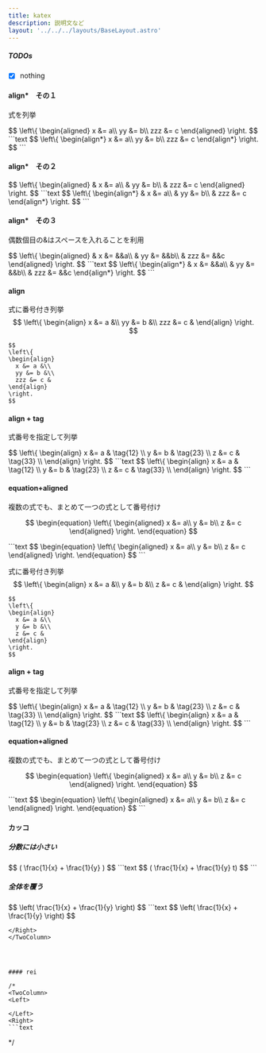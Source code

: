 ```yaml
---
title: katex
description: 説明文など
layout: '../../../layouts/BaseLayout.astro'
---
```

 <style>{`

.sl-markdown-content > main > hr:not(:where(.not-content *)) {
  border: none !important;
  border-bottom: 4px double white !important;
  margin-bottom: 14px;
}
 
.sl-markdown-content div.ec-line {
margin-top: 0 !important;
font-size:10px;
}
.sl-markdown-content{
 font-size:15px;
}

.sl-markdown-content p,table,div.expressive-code {
 padding:0em;
 margin-top: 0em !important;
 margin-left: 1em !important;
}

.sl-markdown-content p {
 text-indent: 1em;
}
.sl-markdown-content li p {
  text-indent: 0;
  margin-left:0 !important;
}

.sl-markdown-content ul,ol,li::marker {
 padding-left:2em;
 margin-top: 0em !important;
 margin-left: 1em !important;
}


.sl-markdown-content h3::before {
content: "> ";
} 
.sl-markdown-content h4::before {
content: ">> ";
} 
.sl-markdown-content h5::before {
content: ">>> ";
} 
.sl-markdown-content h6::before {
content: ">>>> ";
} 

h1,h2,h3,h4,h5,h6 {
 margin-top: 1em !important;

}

figure pre {
 margin-top: 0.4em !important;
}
.sl-markdown-content h1 {
 font-size:27px;
 text-decoration: underline;
 font-weight: bold
}

.sl-markdown-content h2 {
 font-size:26px;
 font-weight: normal;
 text-decoration: underline;
}

.sl-markdown-content h3 {
 font-size:24px;
 font-weight: normal;
 font-style: italic;
 text-decoration: underline;
}

.sl-markdown-content h4 {
 font-size:22px;
 font-weight: normal;
 font-style: italic; 
 text-decoration: underline;
 margin-top: 2px;
}
.sl-markdown-content h5 {
 font-size:18px;
 font-weight: bold;
 font-style: italic; 
 text-decoration: underline;
}
.sl-markdown-content h6 {
 font-size:15px;
 font-weight: bold;
 font-style: italic; 
 text-decoration: underline;
}

.sl-markdown-content th {
 font-size:13px;
}
.sl-markdown-content td {
 font-size:13px;
}
`}</style>


<TimeStamp fileUrl={import.meta.url} />

##### TODOs

 - [x] nothing


#### align*　その１
式を列挙

<TwoColumn>
<Left>
$$
\left\{
\begin{aligned}
   x &= a\\
  yy &= b\\
 zzz &= c
\end{aligned}
\right.
$$
</Left>
<Right>
```text
$$
\left\{
\begin{align*}
  x &= a\\
 yy &= b\\
zzz &= c
\end{align*}
\right.
$$
```
</Right>
</TwoColumn>


#### align*　その２
<TwoColumn>
<Left>
$$
\left\{
\begin{aligned}
  & x   &= a\\
  & yy  &= b\\
  & zzz &= c
\end{aligned}
\right.
$$
</Left>
<Right>
```text
$$
\left\{
\begin{align*}
  & x   &= a\\
  & yy  &= b\\
  & zzz &= c
\end{align*}
\right.
$$
```
</Right>
</TwoColumn>

#### align*　その３
偶数個目の&はスペースを入れることを利用

<TwoColumn>
<Left>
$$
\left\{
\begin{aligned}
  & x   &= &&a\\
  & yy  &= &&b\\
  & zzz &= &&c
\end{aligned}
\right.
$$
</Left>
<Right>
```text
$$
\left\{
\begin{align*}
  & x   &= &&a\\
  & yy  &= &&b\\
  & zzz &= &&c
\end{align*}
\right.
$$
```
</Right>
</TwoColumn>


#### align
式に番号付き列挙
<TwoColumn>
<Left>
$$
\left\{
\begin{align}
  x &= a &\\
  yy &= b &\\
  zzz &= c &
\end{align}
\right.
$$
</Left>
<Right>
```text
$$
\left\{
\begin{align}
  x &= a &\\
  yy &= b &\\
  zzz &= c &
\end{align}
\right.
$$
```
</Right>
</TwoColumn>


#### align + tag
式番号を指定して列挙

<TwoColumn>
<Left>
$$
\left\{
\begin{align}
  x &= a & \tag{12} \\
  y &= b & \tag{23} \\
  z &= c & \tag{33} \\
\end{align}
\right.
$$
</Left>
<Right>
```text
$$
\left\{
\begin{align}
  x &= a & \tag{12} \\
  y &= b & \tag{23} \\
  z &= c & \tag{33} \\
\end{align}
\right.
$$
```
</Right>
</TwoColumn>


#### equation+aligned
複数の式でも、まとめて一つの式として番号付け
<TwoColumn>
<Left>

$$
\begin{equation}
\left\{
\begin{aligned}
  x &= a\\
  y &= b\\
  z &= c
\end{aligned}
\right.
\end{equation}
$$

</Left>
<Right>
```text
$$
\begin{equation}
\left\{
\begin{aligned}
  x &= a\\
  y &= b\\
  z &= c
\end{aligned}
\right.
\end{equation}
$$
```
</Right>
</TwoColumn>



式に番号付き列挙
<TwoColumn>
<Left>
$$
\left\{
\begin{align}
  x &= a &\\
  y &= b &\\
  z &= c &
\end{align}
\right.
$$
</Left>
<Right>
```text
$$
\left\{
\begin{align}
  x &= a &\\
  y &= b &\\
  z &= c &
\end{align}
\right.
$$
```
</Right>
</TwoColumn>


#### align + tag
式番号を指定して列挙

<TwoColumn>
<Left>
$$
\left\{
\begin{align}
  x &= a & \tag{12} \\
  y &= b & \tag{23} \\
  z &= c & \tag{33} \\
\end{align}
\right.
$$
</Left>
<Right>
```text
$$
\left\{
\begin{align}
  x &= a & \tag{12} \\
  y &= b & \tag{23} \\
  z &= c & \tag{33} \\
\end{align}
\right.
$$
```
</Right>
</TwoColumn>


#### equation+aligned
複数の式でも、まとめて一つの式として番号付け
<TwoColumn>
<Left>

$$
\begin{equation}
\left\{
\begin{aligned}
  x &= a\\
  y &= b\\
  z &= c
\end{aligned}
\right.
\end{equation}
$$

</Left>
<Right>
```text
$$
\begin{equation}
\left\{
\begin{aligned}
  x &= a\\
  y &= b\\
  z &= c
\end{aligned}
\right.
\end{equation}
$$
```
</Right>
</TwoColumn>


#### カッコ

##### 分数には小さい
<TwoColumn>
<Left>
$$
(
\frac{1}{x} + \frac{1}{y}
)
$$

</Left>
<Right>
```text
$$
(
\frac{1}{x} + \frac{1}{y}
t)
$$
```
</Right>
</TwoColumn>

##### 全体を覆う
<TwoColumn>
<Left>
$$
\left(
\frac{1}{x} + \frac{1}{y}
\right)
$$
</Left>
<Right>
```text
$$
\left(
\frac{1}{x} + \frac{1}{y}
\right)
$$

```
</Right>
</TwoColumn>




#### rei 

/*
<TwoColumn>
<Left>

</Left>
<Right>
```text

```
</Right>
</TwoColumn>
*/




